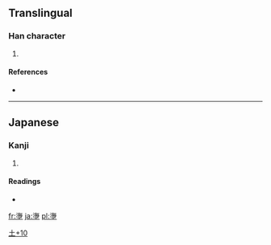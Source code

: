==Translingual==

===Han character===
{{Han char|rn=32|rad=土|as=10|sn=13|four=|canj=水卜土 (EYG), X水卜土 (XEYG)}}

# {{defn|Han|sort=土10}}

====References====
* {{Han ref|kx=0236.341|hdz=10474.071|uh=5870|ud=22640}}

----

==Japanese==

===Kanji===
{{ja-kanji|grade=|rs=土10}}

# {{defn|lang=ja|sort=土10}}

====Readings====
* {{ja-readings|on=|kun=[[あま]] (ama)}}

[[Category:Japanese-only CJKV Characters|土+10]]

[[fr:塰]]
[[ja:塰]]
[[pl:塰]]